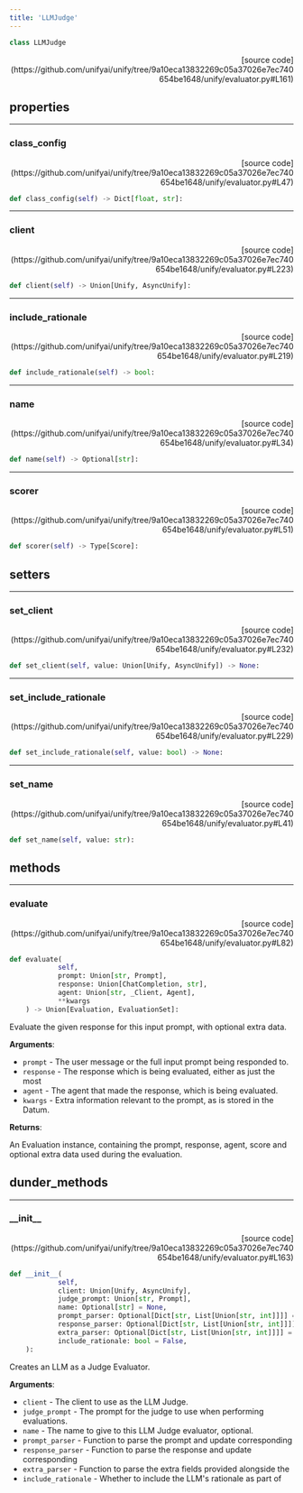 ```yaml
---
title: 'LLMJudge'
---
```


```python
class LLMJudge
```

<p align="right">[source code](https://github.com/unifyai/unify/tree/9a10eca13832269c05a37026e7ec740654be1648/unify/evaluator.py#L161)</p>



## properties

---

### class\_config

<p align="right">[source code](https://github.com/unifyai/unify/tree/9a10eca13832269c05a37026e7ec740654be1648/unify/evaluator.py#L47)</p>

```python
def class_config(self) -> Dict[float, str]:
```



---

### client

<p align="right">[source code](https://github.com/unifyai/unify/tree/9a10eca13832269c05a37026e7ec740654be1648/unify/evaluator.py#L223)</p>

```python
def client(self) -> Union[Unify, AsyncUnify]:
```



---

### include\_rationale

<p align="right">[source code](https://github.com/unifyai/unify/tree/9a10eca13832269c05a37026e7ec740654be1648/unify/evaluator.py#L219)</p>

```python
def include_rationale(self) -> bool:
```



---

### name

<p align="right">[source code](https://github.com/unifyai/unify/tree/9a10eca13832269c05a37026e7ec740654be1648/unify/evaluator.py#L34)</p>

```python
def name(self) -> Optional[str]:
```



---

### scorer

<p align="right">[source code](https://github.com/unifyai/unify/tree/9a10eca13832269c05a37026e7ec740654be1648/unify/evaluator.py#L51)</p>

```python
def scorer(self) -> Type[Score]:
```



## setters

---

### set\_client

<p align="right">[source code](https://github.com/unifyai/unify/tree/9a10eca13832269c05a37026e7ec740654be1648/unify/evaluator.py#L232)</p>

```python
def set_client(self, value: Union[Unify, AsyncUnify]) -> None:
```



---

### set\_include\_rationale

<p align="right">[source code](https://github.com/unifyai/unify/tree/9a10eca13832269c05a37026e7ec740654be1648/unify/evaluator.py#L229)</p>

```python
def set_include_rationale(self, value: bool) -> None:
```



---

### set\_name

<p align="right">[source code](https://github.com/unifyai/unify/tree/9a10eca13832269c05a37026e7ec740654be1648/unify/evaluator.py#L41)</p>

```python
def set_name(self, value: str):
```



## methods

---

### evaluate

<p align="right">[source code](https://github.com/unifyai/unify/tree/9a10eca13832269c05a37026e7ec740654be1648/unify/evaluator.py#L82)</p>

```python
def evaluate(
            self,
            prompt: Union[str, Prompt],
            response: Union[ChatCompletion, str],
            agent: Union[str, _Client, Agent],
            **kwargs
    ) -> Union[Evaluation, EvaluationSet]:
```

Evaluate the given response for this input prompt, with optional extra data.

**Arguments**:

- `prompt` - The user message or the full input prompt being responded to.
- `response` - The response which is being evaluated, either as just the most
- `agent` - The agent that made the response, which is being evaluated.
- `kwargs` - Extra information relevant to the prompt, as is stored in the Datum.



**Returns**:

An Evaluation instance, containing the prompt, response, agent, score and
optional extra data used during the evaluation.

## dunder_methods

---

### \_\_init\_\_

<p align="right">[source code](https://github.com/unifyai/unify/tree/9a10eca13832269c05a37026e7ec740654be1648/unify/evaluator.py#L163)</p>

```python
def __init__(
            self,
            client: Union[Unify, AsyncUnify],
            judge_prompt: Union[str, Prompt],
            name: Optional[str] = None,
            prompt_parser: Optional[Dict[str, List[Union[str, int]]]] = None,
            response_parser: Optional[Dict[str, List[Union[str, int]]]] = None,
            extra_parser: Optional[Dict[str, List[Union[str, int]]]] = None,
            include_rationale: bool = False,
    ):
```

Creates an LLM as a Judge Evaluator.

**Arguments**:

- `client` - The client to use as the LLM Judge.
- `judge_prompt` - The prompt for the judge to use when performing evaluations.
- `name` - The name to give to this LLM Judge evaluator, optional.
- `prompt_parser` - Function to parse the prompt and update corresponding
- `response_parser` - Function to parse the response and update corresponding
- `extra_parser` - Function to parse the extra fields provided alongside the
- `include_rationale` - Whether to include the LLM's rationale as part of